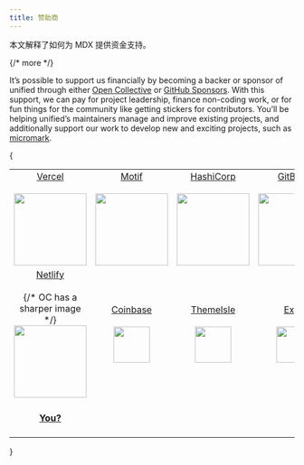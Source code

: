 ```yaml
---
title: 赞助商
---
```


本文解释了如何为 MDX 提供资金支持。

{/* more */}

It’s possible to support us financially by becoming a backer or sponsor of
unified through either [Open Collective][oc] or [GitHub Sponsors][gh].
With this support, we can pay for project leadership, finance non-coding work,
or for fun things for the community like getting stickers for contributors.
You’ll be helping unified’s maintainers manage and improve existing projects,
and additionally support our work to develop new and exciting projects, such
as [micromark][].

{

<table>
  <tr valign="middle">
    <td width="20%" align="center" rowSpan={2} colSpan={2}>
      <a href="https://vercel.com" rel="sponsored nofollow">
        Vercel
      </a>
      <br />
      <br />
      <a href="https://vercel.com" rel="sponsored nofollow">
        <img
          src="https://avatars1.githubusercontent.com/u/14985020?s=256&v=4"
          width="128"
          height="128"
          style={{ display: "block", maxWidth: "100%" }}
        />
      </a>
    </td>
    <td width="20%" align="center" rowSpan={2} colSpan={2}>
      <a href="https://motif.land" rel="sponsored nofollow">
        Motif
      </a>
      <br />
      <br />
      <a href="https://motif.land" rel="sponsored nofollow">
        <img
          src="https://avatars1.githubusercontent.com/u/74457950?s=256&v=4"
          width="128"
          height="128"
          style={{ display: "block", maxWidth: "100%" }}
        />
      </a>
    </td>
    <td width="20%" align="center" rowSpan={2} colSpan={2}>
      <a href="https://www.hashicorp.com" rel="sponsored nofollow">
        HashiCorp
      </a>
      <br />
      <br />
      <a href="https://www.hashicorp.com" rel="sponsored nofollow">
        <img
          src="https://avatars1.githubusercontent.com/u/761456?s=256&v=4"
          width="128"
          height="128"
          style={{ display: "block", maxWidth: "100%" }}
        />
      </a>
    </td>
    <td width="20%" align="center" rowSpan={2} colSpan={2}>
      <a href="https://www.gitbook.com" rel="sponsored nofollow">
        GitBook
      </a>
      <br />
      <br />
      <a href="https://www.gitbook.com" rel="sponsored nofollow">
        <img src="https://avatars1.githubusercontent.com/u/7111340?s=256&v=4" width="128" height="128" />
      </a>
    </td>
    <td width="20%" align="center" rowSpan={2} colSpan={2}>
      <a href="https://www.gatsbyjs.org" rel="sponsored nofollow">
        Gatsby
      </a>
      <br />
      <br />
      <a href="https://www.gatsbyjs.org" rel="sponsored nofollow">
        <img
          src="https://avatars1.githubusercontent.com/u/12551863?s=256&v=4"
          width="128"
          height="128"
          style={{ display: "block", maxWidth: "100%" }}
        />
      </a>
    </td>
  </tr>
  <tr valign="middle" />
  <tr valign="middle">
    <td width="20%" align="center" rowSpan={2} colSpan={2}>
      <a href="https://www.netlify.com" rel="sponsored nofollow">
        Netlify
      </a>
      <br />
      <br />
      {/* OC has a sharper image */}
      <a href="https://www.netlify.com" rel="sponsored nofollow">
        <img
          src="https://images.opencollective.com/netlify/4087de2/logo/256.png"
          width="128"
          height="128"
          style={{ display: "block", maxWidth: "100%" }}
        />
      </a>
    </td>
    <td width="10%" align="center">
      <a href="https://www.coinbase.com" rel="sponsored nofollow">
        Coinbase
      </a>
      <br />
      <br />
      <a href="https://www.coinbase.com" rel="sponsored nofollow">
        <img
          src="https://avatars1.githubusercontent.com/u/1885080?s=256&v=4"
          width="64"
          height="64"
          style={{ display: "block", maxWidth: "100%" }}
        />
      </a>
    </td>
    <td width="10%" align="center">
      <a href="https://themeisle.com" rel="sponsored nofollow">
        ThemeIsle
      </a>
      <br />
      <br />
      <a href="https://themeisle.com" rel="sponsored nofollow">
        <img
          src="https://avatars1.githubusercontent.com/u/58979018?s=128&v=4"
          width="64"
          height="64"
          style={{ display: "block", maxWidth: "100%" }}
        />
      </a>
    </td>
    <td width="10%" align="center">
      <a href="https://expo.io" rel="sponsored nofollow">
        Expo
      </a>
      <br />
      <br />
      <a href="https://expo.io" rel="sponsored nofollow">
        <img
          src="https://avatars1.githubusercontent.com/u/12504344?s=128&v=4"
          width="64"
          height="64"
          style={{ display: "block", maxWidth: "100%" }}
        />
      </a>
    </td>
    <td width="10%" align="center">
      <a href="https://boostnote.io" rel="sponsored nofollow">
        Boost Note
      </a>
      <br />
      <br />
      <a href="https://boostnote.io" rel="sponsored nofollow">
        <img
          src="https://images.opencollective.com/boosthub/6318083/logo/128.png"
          width="64"
          height="64"
          style={{ display: "block", maxWidth: "100%" }}
        />
      </a>
    </td>
    <td width="10%" align="center">
      <a href="https://markdown.space" rel="sponsored nofollow">
        Markdown Space
      </a>
      <br />
      <br />
      <a href="https://markdown.space" rel="sponsored nofollow">
        <img
          src="https://images.opencollective.com/markdown-space/e1038ed/logo/128.png"
          width="64"
          height="64"
          style={{ display: "block", maxWidth: "100%" }}
        />
      </a>
    </td>
    <td width="10%" align="center">
      <a href="https://www.holloway.com" rel="sponsored nofollow">
        Holloway
      </a>
      <br />
      <br />
      <a href="https://www.holloway.com" rel="sponsored nofollow">
        <img
          src="https://avatars1.githubusercontent.com/u/35904294?s=128&v=4"
          width="64"
          height="64"
          style={{ display: "block", maxWidth: "100%" }}
        />
      </a>
    </td>
    <td width="10%" />
    <td width="10%" />
  </tr>
  <tr valign="middle">
    <td width="100%" align="center" colSpan={8}>
      <br />
      <a href="https://opencollective.com/unified">
        <strong>You?</strong>
      </a>
      <br />
      <br />
    </td>
  </tr>
</table>
}

[oc]: https://opencollective.com/unified
[gh]: https://github.com/sponsors/unifiedjs
[micromark]: https://github.com/micromark/micromark
